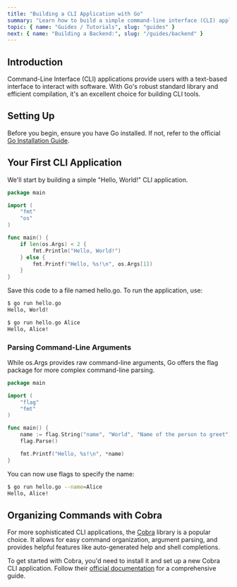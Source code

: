 ```yaml
---
title: "Building a CLI Application with Go"
summary: "Learn how to build a simple command-line interface (CLI) application using Go, harnessing the power of its standard library and popular packages."
topic: { name: "Guides / Tutorials", slug: "guides" }
next: { name: "Building a Backend:", slug: "/guides/backend" }
---
```


## Introduction

Command-Line Interface (CLI) applications provide users with a text-based interface to interact with software. With Go's robust standard library and efficient compilation, it's an excellent choice for building CLI tools.

## Setting Up

Before you begin, ensure you have Go installed. If not, refer to the official [Go Installation Guide](https://golang.org/doc/install).

## Your First CLI Application

We'll start by building a simple "Hello, World!" CLI application.

```go
package main

import (
    "fmt"
    "os"
)

func main() {
    if len(os.Args) < 2 {
        fmt.Println("Hello, World!")
    } else {
        fmt.Printf("Hello, %s!\n", os.Args[1])
    }
}
```

Save this code to a file named hello.go. To run the application, use:

```bash
$ go run hello.go
Hello, World!

$ go run hello.go Alice
Hello, Alice!
```

### Parsing Command-Line Arguments

While os.Args provides raw command-line arguments, Go offers the flag package for more complex command-line parsing.

```go
package main

import (
    "flag"
    "fmt"
)

func main() {
    name := flag.String("name", "World", "Name of the person to greet")
    flag.Parse()

    fmt.Printf("Hello, %s!\n", *name)
}
```

You can now use flags to specify the name:

```bash
$ go run hello.go --name=Alice
Hello, Alice!
```

## Organizing Commands with Cobra

For more sophisticated CLI applications, the <a href="https://github.com/spf13/cobra"> Cobra</a> library is a popular choice. It allows for easy command organization, argument parsing, and provides helpful features like auto-generated help and shell completions.

To get started with Cobra, you'd need to install it and set up a new Cobra CLI application. Follow their <a href="https://github.com/spf13/cobra">official documentation</a> for a comprehensive guide.
